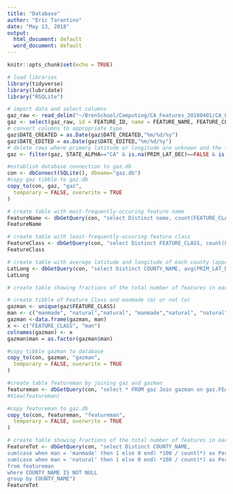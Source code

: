 ```yaml
---
title: "Database"
author: "Eric Tarantino"
date: "May 13, 2018"
output:
  html_document: default
  word_document: default
---
```


```r
knitr::opts_chunk$set(echo = TRUE)
```

```r
# load libraries
library(tidyverse)
library(lubridate)
library("RSQLite")

```


```r
# import data and select columns
gaz_raw <- read_delim("~/BrenSchool/Computing/CA_Features_20180401/CA_Features_20180401.txt", "|", na = c("Unknown", "0", ""))
gaz <- select(gaz_raw, id = FEATURE_ID, name = FEATURE_NAME, FEATURE_CLASS, STATE_ALPHA, COUNTY_NAME,PRIM_LAT_DEC, PRIM_LONG_DEC, SOURCE_LAT_DEC, SOURCE_LONG_DEC, ELEV_IN_M, MAP_NAME, DATE_CREATED, DATE_EDITED)
# convert columns to appropriate type
gaz$DATE_CREATED = as.Date(gaz$DATE_CREATED,"%m/%d/%y")
gaz$DATE_EDITED = as.Date(gaz$DATE_EDITED,"%m/%d/%y")
# delete rows where primary latitude or longitude are unknown and the feature is not in California
gaz <- filter(gaz, STATE_ALPHA=="CA" & is.na(PRIM_LAT_DEC)==FALSE & is.na(PRIM_LONG_DEC)==FALSE) 

#establish database connection to gaz.db
con <- dbConnect(SQLite(), dbname="gaz.db")
#copy gaz tibble to gaz.db
copy_to(con, gaz, "gaz",
  temporary = FALSE, overwrite = TRUE
)

```

```r
# create table with most-frequently-occuring feature name
FeatureName <- dbGetQuery(con, "select Distinct name, count(FEATURE_CLASS) from gaz group by name order by -count(FEATURE_CLASS)")
FeatureName

# create table with least-frequently-occuring feature class
FeatureClass <- dbGetQuery(con, "select Distinct FEATURE_CLASS, count(FEATURE_CLASS) from gaz group by FEATURE_CLASS order by count(FEATURE_CLASS)")
FeatureClass

# create table with average latitude and longitude of each county (approximate center point)
LatLong <- dbGetQuery(con, "select Distinct COUNTY_NAME, avg(PRIM_LAT_DEC), avg(PRIM_LONG_DEC) from gaz where COUNTY_NAME IS NOT NULL group by COUNTY_NAME")
LatLong
```


```r
# create table showing fractions of the total number of features in each county that are natural and man-made

# create tibble of Feature_Class and manmade (m) or not (o)
gazman <- unique(gaz$FEATURE_CLASS)
man <- c("manmade", "natural","natural", "manmade","natural", "natural","manmade", "manmade","manmade", "natural","natural", "manmade","natural", "natural","natural", "manmade","manmade", "manmade","manmade", "natural","natural", "natural","natural", "manmade","natural", "natural","manmade", "manmade","natural", "natural","natural", "manmade","natural", "manmade","natural", "natural","natural", "natural","natural", "manmade","manmade", "natural","manmade", "natural","natural", "natural","natural", "manmade","natural", "manmade","manmade", "natural","natural", "manmade","manmade", "manmade","natural", "manmade","natural", "manmade","natural", "natural","manmade")
gazman <-data.frame(gazman, man)
x <- c("FEATURE_CLASS", "man")
colnames(gazman) <- x
gazman$man = as.factor(gazman$man)

#copy tibble gazman to database
copy_to(con, gazman, "gazman",
  temporary = FALSE, overwrite = TRUE
)

#create table featureman by joining gaz and gazman
featureman <- dbGetQuery(con, "select * FROM gaz Join gazman on gaz.FEATURE_CLASS=gazman.FEATURE_CLASS")
#View(featureman)

#copy featureman to gaz.db
copy_to(con, featureman, "featureman",
  temporary = FALSE, overwrite = TRUE
)

# create table showing fractions of the total number of features in each county that are natural and man-made
FeatureTot <- dbGetQuery(con, "select Distinct COUNTY_NAME, 
sum(case when man = 'manmade' then 1 else 0 end) *100 / count(*) as PercentManmade,  
sum(case when man = 'natural' then 1 else 0 end) *100 / count(*) as PercentNatural 
from featureman 
where COUNTY_NAME IS NOT NULL 
group by COUNTY_NAME")
FeatureTot


```

